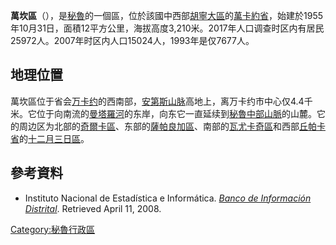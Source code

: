 '''萬坎區'''（{{lang-es|Distrito de Huancán}}），是[[秘魯|秘魯]]的一個區，位於該國中西部[[胡寧大區|胡寧大區]]的[[萬卡約省|萬卡約省]]，始建於1955年10月31日，面積12平方公里，海拔高度3,210米。2017年人口调查时区内有居民25972人。2007年时区内人口15024人，1993年是仅7677人。

==地理位置==
萬坎區位于省会[[万卡约|万卡约]]的西南部，[[安第斯山脉|安第斯山脉]]高地上，离万卡约市中心仅4.4千米。它位于向南流的[[曼塔羅河|曼塔羅河]]的东岸，向东它一直延续到[[秘魯中部山脈|秘魯中部山脈]]的山麓。它的周边区为北部的[[奇爾卡區_(萬卡約省)|奇爾卡區]]、东部的[[薩帕良加區|薩帕良加區]]、南部的[[瓦尤卡奇區|瓦尤卡奇區]]和西部[[丘帕卡省|丘帕卡省]]的[[十二月三日區|十二月三日區]]。

==參考資料==
*{{es icon}} Instituto Nacional de Estadística e Informática. ''[https://web.archive.org/web/20080423164200/http://desa.inei.gob.pe/mapas/bid/ Banco de Información Distrital]''. Retrieved April 11, 2008.

[[Category:秘魯行政區|Category:秘魯行政區]]